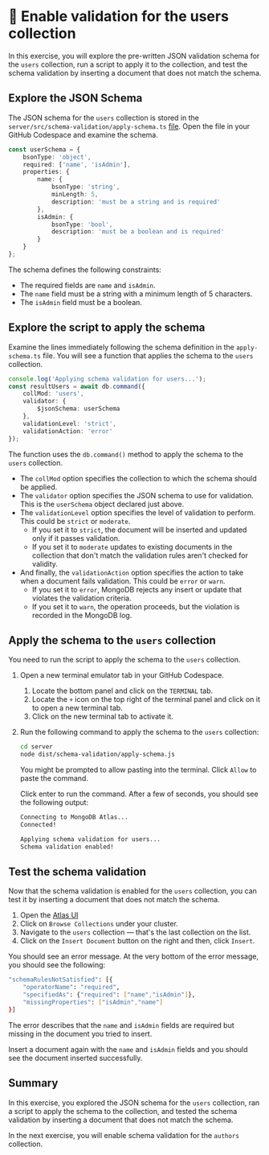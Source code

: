 #  👐 Enable validation for the users collection

In this exercise, you will explore the pre-written JSON validation schema for the `users` collection, run a script to apply it to the collection, and test the schema validation by inserting a document that does not match the schema.

## Explore the JSON Schema

The JSON schema for the `users` collection is stored in the `server/src/schema-validation/apply-schema.ts` [file](https://github.com/mongodb-developer/library-management-system/blob/main/server/src/schema-validation/apply-schema.ts). Open the file in your GitHub Codespace and examine the schema.

```ts
const userSchema = {
    bsonType: 'object',
    required: ['name', 'isAdmin'],
    properties: {
        name: {
            bsonType: 'string',
            minLength: 5,
            description: 'must be a string and is required'
        },
        isAdmin: {
            bsonType: 'bool',
            description: 'must be a boolean and is required'
        }
    }
};
```

The schema defines the following constraints:
- The required fields are `name` and `isAdmin`.
- The `name` field must be a string with a minimum length of 5 characters.
- The `isAdmin` field must be a boolean.

## Explore the script to apply the schema

Examine the lines immediately following the schema definition in the `apply-schema.ts` file. You will see a function that applies the schema to the `users` collection.

```ts
console.log('Applying schema validation for users...');
const resultUsers = await db.command({
    collMod: 'users',
    validator: {
        $jsonSchema: userSchema
    },
    validationLevel: 'strict',
    validationAction: 'error'
});
```

The function uses the `db.command()` method to apply the schema to the `users` collection.
- The `collMod` option specifies the collection to which the schema should be applied.
- The `validator` option specifies the JSON schema to use for validation. This is the `userSchema` object declared just above.
- The `validationLevel` option specifies the level of validation to perform. This could be `strict` or `moderate`.
    - If you set it to `strict`, the document will be inserted and updated only if it passes validation.
    - If you set it to `moderate` updates to existing documents in the collection that don't match the validation rules aren't checked for validity.
- And finally, the `validationAction` option specifies the action to take when a document fails validation. This could be `error` or `warn`.
    - If you set it to `error`, MongoDB rejects any insert or update that violates the validation criteria.
    - If you set it to `warn`, the operation proceeds, but the violation is recorded in the MongoDB log.

## Apply the schema to the `users` collection

You need to run the script to apply the schema to the `users` collection.

1. Open a new terminal emulator tab in your GitHub Codespace. 
    1. Locate the bottom panel and click on the `TERMINAL` tab.
    1. Locate the `+` icon on the top right of the terminal panel and click on it to open a new terminal tab.
    1. Click on the new terminal tab to activate it.

1. Run the following command to apply the schema to the `users` collection:

    ```sh
    cd server
    node dist/schema-validation/apply-schema.js 

    ```

    You might be prompted to allow pasting into the terminal. Click `Allow` to paste the command.

    Click enter to run the command. After a few of seconds, you should see the following output:

    ```sh
    Connecting to MongoDB Atlas...
    Connected!

    Applying schema validation for users...
    Schema validation enabled!
    ```

## Test the schema validation

Now that the schema validation is enabled for the `users` collection, you can test it by inserting a document that does not match the schema.

1. Open the [Atlas UI](https://cloud.mongodb.com/utm_campaign=devrel&utm_source=workshop&utm_medium=cta&utm_content=developer.day&utm_term=project.phoenix)
1. Click on `Browse Collections` under your cluster.
1. Navigate to the `users` collection — that's the last collection on the list.
1. Click on the `Insert Document` button on the right and then, click `Insert`.

You should see an error message. At the very bottom of the error message, you should see the following:

```sh
"schemaRulesNotSatisfied": [{
    "operatorName": "required",
    "specifiedAs": {"required": ["name","isAdmin"]},
    "missingProperties": ["isAdmin","name"]
}]
```

The error describes that the `name` and `isAdmin` fields are required but missing in the document you tried to insert.

Insert a document again with the `name` and `isAdmin` fields and you should see the document inserted successfully.

## Summary

In this exercise, you explored the JSON schema for the `users` collection, ran a script to apply the schema to the collection, and tested the schema validation by inserting a document that does not match the schema.

In the next exercise, you will enable schema validation for the `authors` collection.
